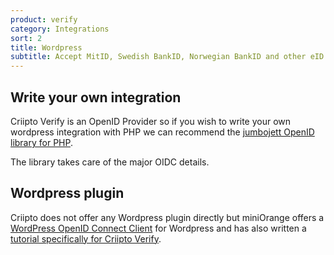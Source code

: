 ```yaml
---
product: verify
category: Integrations
sort: 2
title: Wordpress
subtitle: Accept MitID, Swedish BankID, Norwegian BankID and other eID logins with Wordpress and Criipto Verify
---
```


## Write your own integration

Criipto Verify is an OpenID Provider so if you wish to write your own wordpress integration with PHP
we can recommend the [jumbojett OpenID library for PHP](https://github.com/jumbojett/OpenID-Connect-PHP).

The library takes care of the major OIDC details.

## Wordpress plugin

Criipto does not offer any Wordpress plugin directly but miniOrange offers a [WordPress OpenID Connect Client](https://wordpress.org/plugins/miniorange-login-with-eve-online-google-facebook/)
for Wordpress and has also written a [tutorial specifically for Criipto Verify](https://plugins.miniorange.com/wordpress-oauth-openid-connect-single-sign-on-sso-using-criipto).
